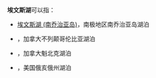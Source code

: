 '''埃文斯湖'''可以指：

*[[埃文斯湖_(南乔治亚岛)|埃文斯湖 (南乔治亚岛)]]，南极地区南乔治亚岛湖泊
*{{link-en|埃文斯湖 (不列颠哥伦比亚)|Evans Lake (British Columbia)}}，加拿大不列颠哥伦比亚湖泊
*{{link-en|埃文斯湖 (魁北克)|Lake Evans (Quebec)}}，加拿大魁北克湖泊
*{{link-en|埃文斯湖 (俄亥俄州)|Evans Lake (Ohio)}}，美国俄亥俄州湖泊

{{Disambig|Cat=四字消歧义}}
